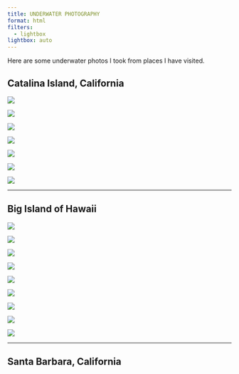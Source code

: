 ```yaml
---
title: UNDERWATER PHOTOGRAPHY
format: html
filters: 
  - lightbox
lightbox: auto
---
```


Here are some underwater photos I took from places I have visited. 

## Catalina Island, California

::: {layout="[[1, 1, 1], [1, 1, 1, 1]]"}

![](Catalina/catalina-4.jpg){group="CAT"
description="Stingray off Emerald Bay, Summer 2018."}

![](Catalina/catalina-8.jpg){group="CAT"
description="Garibaldi off Emerald Bay, Summer 2018."}


![](Catalina/catalina-5.jpg){group="CAT"
description="School of Garibaldi off Casino Point Dive Park, Summer 2024."}

![](Catalina/catalina-2.jpg){group="CAT"
description="Kelp off Casino Point Dive Park, Summer 2021."}

![](Catalina/catalina-7.jpg){group="CAT"
description="Kelp bass off Casino Point Dive Park, Summer 2021."}

![](Catalina/catalina-1.jpg){group="CAT"
description="School of Garibaldi and Kelp Bass off Casino Point Dive Park, Summer 2021."}

![](Catalina/catalina-3.jpg){group="CAT"
description="Garibaldi and kelp off Casino Point Dive Park, Summer 2021."}

:::
---

## Big Island of Hawaii

::: {layout="[[1, 1, 1], [1, 1, 1, 1], [1, 1]]"}

![](Hawaii/Hawaii-9.jpg){group="HI"
description="Coral reef off Milolii, Summer 2024."}

![](Hawaii/Hawaii-6.jpg){group="HI"
description="Coral reef off Milolii, Summer 2024."}

![](Hawaii/Hawaii-3.jpg){group="HI"
description="Black Triggerfish at Kealakekua Bay, Summer 2024."}

![](Hawaii/Hawaii-8.jpg){group="HI"
description="Humuhumunukunukuapua'a off Milolii, Summer 2024."}

![](Hawaii/Hawaii-2.jpg){group="HI"
description="White-spotted Puffer at Kealakekua Bay, Summer 2024."}

![](Hawaii/Hawaii-4.jpg){group="HI"
description="Yellow Tang at off Milolii, Summer 2024."}

![](Hawaii/Hawaii-10.jpg){group="HI"
description="Arc-eye Hawkfish inside a Cauliflower Coral off the coast of Milolii, Summer 2024."}

![](Hawaii/Hawaii-1.jpg){group="HI"
description="Peacock Grouper at Kealakekua Bay, Summer 2024."}

![](Hawaii/Hawaii-5.jpg){group="HI"
description="White Mouth Moray Eel off Milolii, Summer 2024."}

:::
---

## Santa Barbara, California

::: {layout="[[1, 1, 1], [1, 1, 1, 1]]"}



:::
